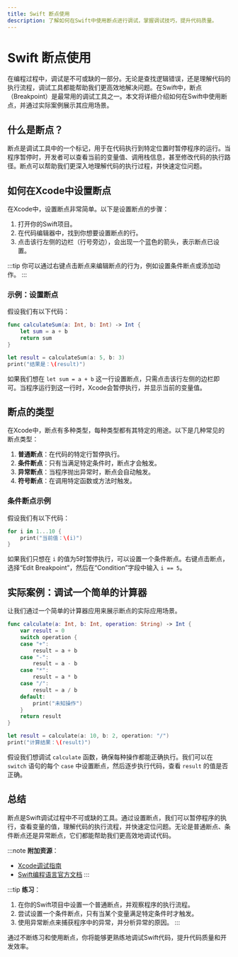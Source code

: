 ```yaml
---
title: Swift 断点使用
description: 了解如何在Swift中使用断点进行调试，掌握调试技巧，提升代码质量。
---
```


# Swift 断点使用

在编程过程中，调试是不可或缺的一部分。无论是查找逻辑错误，还是理解代码的执行流程，调试工具都能帮助我们更高效地解决问题。在Swift中，断点（Breakpoint）是最常用的调试工具之一。本文将详细介绍如何在Swift中使用断点，并通过实际案例展示其应用场景。

## 什么是断点？

断点是调试工具中的一个标记，用于在代码执行到特定位置时暂停程序的运行。当程序暂停时，开发者可以查看当前的变量值、调用栈信息，甚至修改代码的执行路径。断点可以帮助我们更深入地理解代码的执行过程，并快速定位问题。

## 如何在Xcode中设置断点

在Xcode中，设置断点非常简单。以下是设置断点的步骤：

1. 打开你的Swift项目。
2. 在代码编辑器中，找到你想要设置断点的行。
3. 点击该行左侧的边栏（行号旁边），会出现一个蓝色的箭头，表示断点已设置。

:::tip
你可以通过右键点击断点来编辑断点的行为，例如设置条件断点或添加动作。
:::

### 示例：设置断点

假设我们有以下代码：

```swift
func calculateSum(a: Int, b: Int) -> Int {
    let sum = a + b
    return sum
}

let result = calculateSum(a: 5, b: 3)
print("结果是：\(result)")
```

如果我们想在 `let sum = a + b` 这一行设置断点，只需点击该行左侧的边栏即可。当程序运行到这一行时，Xcode会暂停执行，并显示当前的变量值。

## 断点的类型

在Xcode中，断点有多种类型，每种类型都有其特定的用途。以下是几种常见的断点类型：

1. **普通断点**：在代码的特定行暂停执行。
2. **条件断点**：只有当满足特定条件时，断点才会触发。
3. **异常断点**：当程序抛出异常时，断点会自动触发。
4. **符号断点**：在调用特定函数或方法时触发。

### 条件断点示例

假设我们有以下代码：

```swift
for i in 1...10 {
    print("当前值：\(i)")
}
```

如果我们只想在 `i` 的值为5时暂停执行，可以设置一个条件断点。右键点击断点，选择“Edit Breakpoint”，然后在“Condition”字段中输入 `i == 5`。

## 实际案例：调试一个简单的计算器

让我们通过一个简单的计算器应用来展示断点的实际应用场景。

```swift
func calculate(a: Int, b: Int, operation: String) -> Int {
    var result = 0
    switch operation {
    case "+":
        result = a + b
    case "-":
        result = a - b
    case "*":
        result = a * b
    case "/":
        result = a / b
    default:
        print("未知操作")
    }
    return result
}

let result = calculate(a: 10, b: 2, operation: "/")
print("计算结果：\(result)")
```

假设我们想调试 `calculate` 函数，确保每种操作都能正确执行。我们可以在 `switch` 语句的每个 `case` 中设置断点，然后逐步执行代码，查看 `result` 的值是否正确。

## 总结

断点是Swift调试过程中不可或缺的工具。通过设置断点，我们可以暂停程序的执行，查看变量的值，理解代码的执行流程，并快速定位问题。无论是普通断点、条件断点还是异常断点，它们都能帮助我们更高效地调试代码。

:::note
**附加资源**：
- [Xcode调试指南](https://developer.apple.com/documentation/xcode/debugging)
- [Swift编程语言官方文档](https://docs.swift.org/swift-book/)
:::

:::tip
**练习**：
1. 在你的Swift项目中设置一个普通断点，并观察程序的执行流程。
2. 尝试设置一个条件断点，只有当某个变量满足特定条件时才触发。
3. 使用异常断点来捕获程序中的异常，并分析异常的原因。
:::

通过不断练习和使用断点，你将能够更熟练地调试Swift代码，提升代码质量和开发效率。